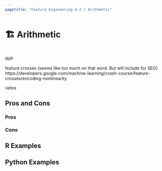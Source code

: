 ```yaml
---
pagetitle: "Feature Engineering A-Z | Arithmetic"
---
```


# 🏗️ Arithmetic {#sec-numeric-arithmetic}

::: {style="visibility: hidden; height: 0px;"}
## Arithmetic
:::

WIP

feature crosses (seems like too much on that word. But will include for SEO)
https://developers.google.com/machine-learning/crash-course/feature-crosses/encoding-nonlinearity

ratios

## Pros and Cons

### Pros

### Cons

## R Examples

## Python Examples

